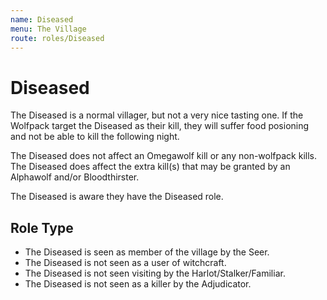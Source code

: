 ```yaml
---
name: Diseased
menu: The Village
route: roles/Diseased
---
```


# Diseased

The Diseased is a normal villager, but not a very nice tasting one. If the Wolfpack target the Diseased as their kill, they will suffer food posioning and not be able to kill the following night.

The Diseased does not affect an Omegawolf kill or any non-wolfpack kills. The Diseased does affect the extra kill(s) that may be granted by an Alphawolf and/or Bloodthirster.

The Diseased is aware they have the Diseased role.

## Role Type

- The Diseased is seen as member of the village by the Seer.
- The Diseased is not seen as a user of witchcraft.
- The Diseased is not seen visiting by the Harlot/Stalker/Familiar.
- The Diseased is not seen as a killer by the Adjudicator.

